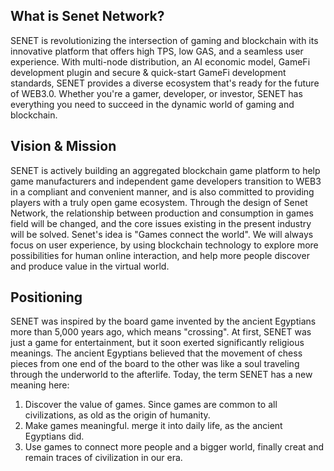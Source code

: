 
## What is Senet Network?

SENET is revolutionizing the intersection of gaming and blockchain with its innovative platform that offers high TPS, low GAS, and a seamless user experience. With multi-node distribution, an AI economic model, GameFi development plugin and secure & quick-start GameFi development standards, SENET provides a diverse ecosystem that's ready for the future of WEB3.0. Whether you're a gamer, developer, or investor, SENET has everything you need to succeed in the dynamic world of gaming and blockchain.

## Vision & Mission

SENET is actively building an aggregated blockchain game platform to help game manufacturers and independent game developers transition to WEB3 in a compliant and convenient manner, and is also committed to providing players with a truly open game ecosystem. Through the design of Senet Network, the relationship between production and consumption in games field will be changed, and the core issues existing in the present industry will be solved. Senet's idea is "Games connect the world". We will always focus on user experience, by using blockchain technology to explore more possibilities for human online interaction, and help more people discover and produce value in the virtual world.

## Positioning

SENET was inspired by the board game invented by the ancient Egyptians more than 5,000 years ago, which means "crossing". At first, SENET was just a game for entertainment, but it soon exerted significantly religious meanings. The ancient Egyptians believed that the movement of chess pieces from one end of the board to the other was like a soul traveling through the underworld to the afterlife. Today, the term SENET has a new meaning here: 

1. Discover the value of games. Since games are common to all civilizations, as old as the origin of humanity. 
2. Make games meaningful. merge it into daily life, as the ancient Egyptians did. 
3. Use games to connect more people and a bigger world, finally creat and remain traces of civilization in our era.